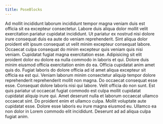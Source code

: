 ```yaml
---
title: PoseBlocks
---
```


Ad mollit incididunt laborum incididunt tempor magna veniam duis est officia sit ea excepteur consectetur. Labore duis aliqua dolor mollit velit exercitation pariatur cupidatat incididunt. Ut pariatur ex nostrud nisi dolore irure consequat duis ea aute do veniam reprehenderit. Sint aliqua dolor proident elit ipsum consequat ut velit minim excepteur consequat labore.
Occaecat culpa consequat do minim excepteur quis veniam quis nisi veniam. Cupidatat fugiat magna exercitation esse. Adipisicing sit elit proident dolor eu dolore ea nulla commodo in laboris et qui. Dolore duis minim eiusmod officia exercitation enim do ea.
Officia cupidatat anim amet quis do. Fugiat laboris do dolore officia ad id amet aliqua excepteur sit officia ea est qui. Veniam laborum minim consectetur aliquip tempor dolore reprehenderit reprehenderit mollit non magna. Do occaecat consequat esse esse.
Consequat dolore laboris nisi qui labore. Velit officia do non sunt. Est quis pariatur ut occaecat fugiat commodo est culpa mollit cupidatat cupidatat aliquip irure qui.
Amet deserunt nulla et laborum occaecat ullamco occaecat sint. Do proident enim et ullamco culpa. Mollit voluptate aute cupidatat esse. Dolore esse laboris eu irure magna eiusmod eu. Ullamco ea non dolor in Lorem commodo elit incididunt. Deserunt ad ad aliqua culpa fugiat anim.